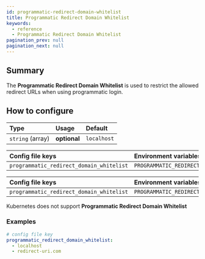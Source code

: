 ```yaml
---
id: programmatic-redirect-domain-whitelist
title: Programmatic Redirect Domain Whitelist
keywords:
  - reference
  - Programmatic Redirect Domain Whitelist
pagination_prev: null
pagination_next: null
---
```



## Summary

The **Programmatic Redirect Domain Whitelist** is used to restrict the allowed redirect URLs when using programmatic login.

## How to configure

| **Type**         | **Usage**    | **Default** |
| :--------------- | :----------- | :---------- |
| `string` (array) | **optional** | `localhost` |

<Tabs>
<TabItem value="Core" label="Core">

| **Config file keys** | **Environment variables** |
| :-- | :-- |
| `programmatic_redirect_domain_whitelist` | `PROGRAMMATIC_REDIRECT_DOMAIN_WHITELIST` |

</TabItem>
<TabItem value="Enterprise" label="Enterprise">

| **Config file keys** | **Environment variables** |
| :-- | :-- |
| `programmatic_redirect_domain_whitelist` | `PROGRAMMATIC_REDIRECT_DOMAIN_WHITELIST` |

</TabItem>
<TabItem value="Kubernetes" label="Kubernetes">

Kubernetes does not support **Programmatic Redirect Domain Whitelist**

</TabItem>
</Tabs>

### Examples

```yaml
# config file key
programmatic_redirect_domain_whitelist:
  - localhost
  - redirect-uri.com
```
